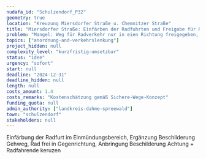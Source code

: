 ```yaml
---
nudafa_id: "Schulzendorf_P32"
geometry: true
location: "Kreuzung Miersdorfer Straße u. Chemnitzer Straße"
title: "Miersdorfer Straße: Einfärben der Radfuhrten und Freigabe für Rad in Gegenrichtung"
problem: "Mangel: Weg für Radverkehr nur in eien Richtung freigegeben, Alternative nicht vorhanden"
topics: ["anordnung-and-verkehrslenkung"]
project_hidden: null
complexity_level: "kurzfristig-umsetzbar"
status: "idee"
urgency: "sofort"
start: null
deadline: "2024-12-31"
deadline_hidden: null
length: null
costs_amount: 1.4
costs_remarks: "Kostenschätzung gemäß Sichere-Wege-Konzept"
funding_quota: null
admin_authority: ["landkreis-dahme-spreewald"]
town: "schulzendorf"
stakeholders: null
---
```

Einfärbung der Radfurt im Einmündungsbereich, Ergänzung Beschilderung Gehweg, Rad frei in Gegenrichtung, Anbringung Beschilderung Achtung + Radfahrende keruzen
